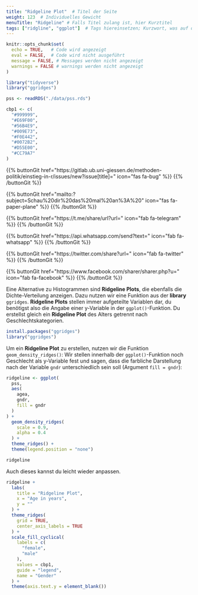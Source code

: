 ```yaml
---
title: "Ridgeline Plot"  # Titel der Seite
weight: 123  # Individuelles Gewicht 
menuTitle: "Ridgeline" # Falls Titel zulang ist, hier Kurztitel
tags: ["ridgline", "ggplot"]  # Tags hiereinsetzen; Kurzwort, was auf der Seite passsiert
---
```

```r
knitr::opts_chunk$set(
  echo = TRUE,   # Code wird angezeigt
  eval = FALSE,  # Code wird nicht ausgeführt
  message = FALSE, # Messages werden nicht angezeigt
  warnings = FALSE # warnings werden nicht angezeigt
)

library("tidyverse")
library("ggridges")

pss <- readRDS("./data/pss.rds")

cbp1 <- c(
  "#999999", 
  "#E69F00",
  "#56B4E9",
  "#009E73",
  "#F0E442", 
  "#0072B2",
  "#D55E00",
  "#CC79A7"
)
```

{{% buttonGit href=\"https\:\/\/gitlab.ub.uni-giessen.de\/methoden-politik\/einstieg-in-r\/issues\/new?issue[title]=\" icon=\"fas fa-bug\" %}} {{% /buttonGit %}} 

{{% buttonGit href=\"mailto\:?subject=Schau\%20dir\%20das\%20mal\%20an\%3A\%20\" icon=\"fas fa-paper-plane\" %}} {{% /buttonGit %}}

{{% buttonGit href=\"https\:\/\/t.me\/share\/url?url=\" icon=\"fab fa-telegram\" %}} {{% /buttonGit %}}

{{% buttonGit href=\"https\:\/\/api.whatsapp.com\/send?text=\" icon=\"fab fa-whatsapp\" %}} {{% /buttonGit %}}

{{% buttonGit href=\"https\:\/\/twitter.com\/share?url=\" icon=\"fab fa-twitter\" %}} {{% /buttonGit %}}

{{% buttonGit href=\"https\:\/\/www.facebook.com\/sharer\/sharer.php?u=\" icon=\"fab fa-facebook\" %}} {{% /buttonGit %}}

Eine Alternative zu Histogrammen sind **Ridgeline Plots**, die ebenfalls die Dichte-Verteilung anzeigen. Dazu nutzen wir eine Funktion aus der **library** `ggridges`. **Ridgeline Plots** stellen immer aufgeteilte Variablen dar, du benötigst also die Angabe einer y-Variable in der `ggplot()`-Funktion. Du erstellst gleich ein **Ridgeline Plot** des Alters getrennt nach Geschlechtskategorien.

```r
install.packages("ggridges")
library("ggridges")
```

Um ein **Ridgeline Plot** zu erstellen, nutzen wir die Funktion `geom_density_ridges()`: Wir stellen innerhalb der `ggplot()`-Funktion noch Geschlecht als y-Variable fest und sagen, dass die farbliche Darstellung nach der Variable `gndr` unterschiedlich sein soll (Argument `fill = gndr`):
```r
ridgeline <- ggplot(
  pss, 
  aes(
    agea,
    gndr,
    fill = gndr
  )
) +
  geom_density_ridges(
    scale = 0.9,
    alpha = 0.4
  ) +
  theme_ridges() +
  theme(legend.position = "none")

ridgeline
```

Auch dieses kannst du leicht wieder anpassen.
```r
ridgeline + 
  labs(
    title = "Ridgeline Plot", 
    x = "Age in years",
    y = ""
  ) + 
  theme_ridges(
    grid = TRUE,
    center_axis_labels = TRUE
  ) + 
  scale_fill_cyclical(
    labels = c(
      "female", 
      "male"
    ),
    values = cbp1,
    guide = "legend",
    name = "Gender"
  ) +
  theme(axis.text.y = element_blank())
```
